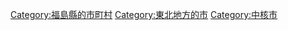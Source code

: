 {{Commons cat|Koriyama, Fukushima}}
{{Catmore}}

{{DEFAULTSORT:Koriyama-shi}}
[[Category:福島縣的市町村|Category:福島縣的市町村]]
[[Category:東北地方的市|Category:東北地方的市]]
[[Category:中核市|Category:中核市]]